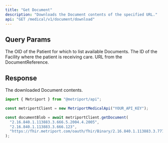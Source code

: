 ```yaml
---
title: "Get Document"
description: "Downloads the Document contents of the specified URL."
api: "GET /medical/v1/document/download"
---
```


## Query Params

<ParamField query="patientId" type="string" required>
  The OID of the Patient for which to list available Documents.
</ParamField>

<ParamField query="facilityId" type="string" required>
  The ID of the Facility where the patient is receiving care.
</ParamField>

<ParamField query="location" type="string" required>
  URL from the DocumentReference.
</ParamField>

## Response

<ResponseField type="blob">
  The downloaded Document contents.
</ResponseField>

<ResponseExample>

```javascript Metriport SDK
import { Metriport } from "@metriport/api";

const metriportClient = new MetriportMedicalApi("YOUR_API_KEY");

const documentBlob = await metriportClient.getDocument(
  "2.16.840.1.113883.3.666.5.2004.4.2005",
  "2.16.840.1.113883.3.666.123",
  "https://fhir.metriport.com/oauth/fhir/Binary/2.16.840.1.113883.3.777.666.5.700009.969696"
);
```

</ResponseExample>
